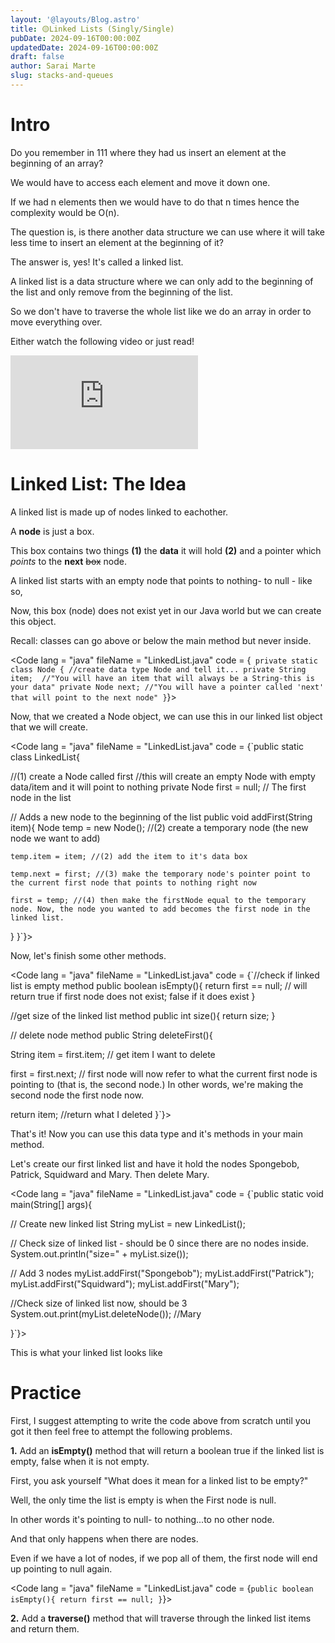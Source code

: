 ```yaml
---
layout: '@layouts/Blog.astro'
title: 🟡Linked Lists (Singly/Single)
pubDate: 2024-09-16T00:00:00Z 
updatedDate: 2024-09-16T00:00:00Z 
draft: false
author: Sarai Marte
slug: stacks-and-queues
---
```




# Intro

Do you remember in 111 where they had us insert an element at the beginning of an array?

We would have to access each element and move it down one. 

If we had n elements then we would have to do that n times hence the complexity would be O(n).

The question is, is there another data structure we can use where it will take less time to insert an element at the beginning of it?

The answer is, yes! It's called a linked list. 

A linked list is a data structure where we can only add to the beginning of the list and only remove from the beginning of the list. 

So we don't have to traverse the whole list like we do an array in order to move everything over. 

Either watch the following video or just read!

<iframe src="https://www.youtube.com/embed/j-XOjhz4mvI?si=dvpKToBJUzk98JNZ" title="YouTube video player" frameborder="0" allow="accelerometer; autoplay; clipboard-write; encrypted-media; gyroscope; picture-in-picture; web-share" referrerpolicy="strict-origin-when-cross-origin" allowfullscreen></iframe>

# Linked List: The Idea

A linked list is made up of nodes linked to eachother.

A **node** is just a box. 

This box contains two things **(1)** the **data** it will hold **(2)** and a pointer which *points* to the **next** <s>box</s> node.

A linked list starts with an empty node that points to nothing- to null - like so, 

<ImageMd img = {img1} alt = ""/>

Now, this box (node) does not exist yet in our Java world but we can create this object. 

Recall: classes can go above or below the main method but never inside. 

<Code lang = "java" fileName = "LinkedList.java" code = 
{` private static class Node { //create data type Node and tell it...
    private String item;  //"You will have an item that will always be a String-this is your data"
    private Node next; //"You will have a pointer called 'next' that will point to the next node"
}`}>
</Code>

Now, that we created a Node object, we can use this in our linked list object that we will create.

<Code lang = "java" fileName = "LinkedList.java" code = 
{`public static class LinkedList{

//(1) create a Node called first
//this will create an empty Node with empty data/item and it will point to nothing
private Node first = null; // The first node in the list

// Adds a new node to the beginning of the list
public void addFirst(String item){
    Node temp = new Node(); //(2) create a temporary node (the new node we want to add)
   
    temp.item = item; //(2) add the item to it's data box
 
    temp.next = first; //(3) make the temporary node's pointer point to the current first node that points to nothing right now
  
    first = temp; //(4) then make the firstNode equal to the temporary node. Now, the node you wanted to add becomes the first node in the linked list.
}
}`}>
</Code>

<ImageMd img = {img7} alt = ""/>

Now, let's finish some other methods. 

<Code lang = "java" fileName = "LinkedList.java" code = 
{`//check if linked list is empty method 
public boolean isEmpty(){
    return first == null; // will return true if first node does not exist; false if it does exist
}

//get size of the linked list method
public int size(){
    return size;
}

// delete node method
public String deleteFirst(){

String item = first.item; // get item I want to delete

first = first.next; // first node will now refer to what the current first node is pointing to (that is, the second node.) In other words, we're making the second node the first node now.

return item; //return what I deleted
}`}>
</Code>

That's it! Now you can use this data type and it's methods in your main method.

Let's create our first linked list and have it hold the nodes Spongebob, Patrick, Squidward and Mary. Then delete Mary. 

<Code lang = "java" fileName = "LinkedList.java" code = 
{`public static void main(String[] args){

  // Create new linked list
  String myList = new LinkedList();

  // Check size of linked list - should be 0 since there are no nodes inside.
  System.out.println("size=" + myList.size());

  // Add 3 nodes
  myList.addFirst("Spongebob");
  myList.addFirst("Patrick");
  myList.addFirst("Squidward");
  myList.addFirst("Mary");

  //Check size of linked list now, should be 3
  System.out.print(myList.deleteNode()); //Mary

}`}>
</Code>

This is what your linked list looks like

<ImageMd img = {img5} alt = ""/>

# Practice

First, I suggest attempting to write the code above from scratch until you got it then feel free to attempt the following problems. 

**1.** Add an **isEmpty()** method that will return a boolean true if the linked list is empty, false when it is not empty.

<Solution>

First, you ask yourself "What does it mean for a linked list to be empty?" 

Well, the only time the list is empty is when the First node is null. 

In other words it's pointing to null- to nothing...to no other node.

And that only happens when there are nodes. 

Even if we have a lot of nodes, if we pop all of them, the first node will end up pointing to null again. 

<Code lang = "java" fileName = "LinkedList.java" code = 
{`public boolean isEmpty(){
    return first == null;
}`}>
</Code>

</Solution>


**2.** Add a **traverse()** method that will traverse through the linked list items and return them.

<Solution>
<Code lang = "java" fileName = "LinkedList.java" code = 
{`public void traverse(){
    while(!isEmpty()){
        System.out.println(first.item);
        first = first.next;
    }
}`}>
</Code>
</Solution>
